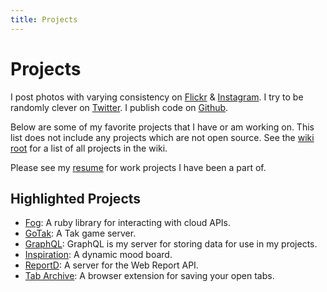 ```yaml
---
title: Projects
---
```


# Projects

I post photos with varying consistency on [Flickr](https://www.flickr.com/photos/icco/) & [Instagram](https://www.instagram.com/probablynatwelch/). I try to be randomly clever on [Twitter](https://twitter.com/icco). I publish code on [Github](https://github.com/icco).

Below are some of my favorite projects that I have or am working on. This list does not include any projects which are not open source. See the [wiki root](/wiki) for a list of all projects in the wiki.

Please see my [resume](https://resume.natwelch.com/) for work projects I have been a part of.

## Highlighted Projects

 - [Fog](/wiki/projects/fog): A ruby library for interacting with cloud APIs.
 - [GoTak](/wiki/projects/gotak): A Tak game server.
 - [GraphQL](/wiki/projects/graphql): GraphQL is my server for storing data for use in my projects.
 - [Inspiration](/wiki/projects/inspiration): A dynamic mood board.
 - [ReportD](/wiki/projects/reportd): A server for the Web Report API.
 - [Tab Archive](/wiki/projects/tabs): A browser extension for saving your open tabs.